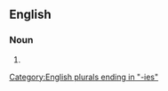 ==English==

===Noun===
{{head|en|noun plural form}}

# {{plural of|amicability|lang=en}}

[[Category:English plurals ending in "-ies"]]
